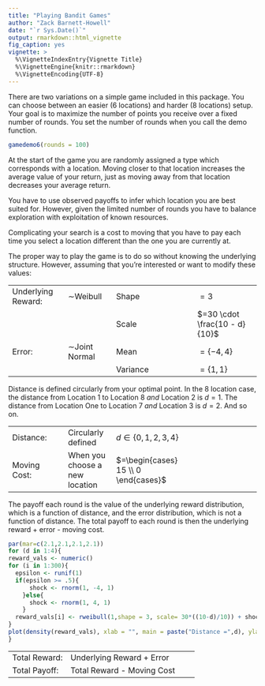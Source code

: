 ```yaml
---
title: "Playing Bandit Games"
author: "Zack Barnett-Howell"
date: "`r Sys.Date()`"
output: rmarkdown::html_vignette
fig_caption: yes
vignette: >
  %\VignetteIndexEntry{Vignette Title}
  %\VignetteEngine{knitr::rmarkdown}
  %\VignetteEncoding{UTF-8}
---
```


There are two variations on a simple game included in this package. You can choose between an easier (6 locations) and harder (8 locations) setup. Your goal is to maximize the number of points you receive over a fixed number of rounds. You set the number of rounds when you call the demo function.
```r
gamedemo6(rounds = 100)
```

At the start of the game you are randomly assigned a type which corresponds with a location. Moving closer to that location increases the average value of your return, just as moving away from that location decreases your average return.

You have to use observed payoffs to infer which location you are best suited for. However, given the limited number of rounds you have to balance exploration with exploitation of known resources.

Complicating your search is a cost to moving that you have to pay each time you select a location different than the one you are currently at.

The proper way to play the game is to do so without knowing the underlying structure. However, assuming that you're interested or want to modify these values:


|  |  |  |  |
|:------|:-----|:---------|:-------|
|Underlying Reward: |  $\sim$Weibull  | Shape   |   $=3$   |
|                   |                 | Scale   |   $=30 \cdot \frac{10 - d}{10}$  |
|Error:   | $\sim$Joint Normal        | Mean    | $= \lbrace -4,4 \rbrace$ |
|         |                           | Variance| $= \lbrace 1,1 \rbrace$  |

Distance is defined circularly from your optimal point. In the 8 location case, the distance from Location 1 to Location 8 *and* Location 2 is $d=1$. The distance from Location One to Location 7 *and* Location 3 is $d=2$. And so on.

|  |  |  |  |
|:------|:-----|:---------|:-------|
|Distance: | Circularly defined       | $d \in \lbrace 0,1,2,3,4 \rbrace$ |
| Moving Cost:         | When you choose a new location | $=\begin{cases} 15 \\ 0 \end{cases}$ | ||

The payoff each round is the value of the underlying reward distribution, which is a function of distance, and the error distribution, which is not a function of distance. The total payoff to each round is then the underlying reward + error - moving cost.

```r
par(mar=c(2.1,2.1,2.1,2.1))
for (d in 1:4){
reward_vals <- numeric()
for (i in 1:300){
  epsilon <- runif(1)
  if(epsilon >= .5){
      shock <- rnorm(1, -4, 1)
    }else{
      shock <- rnorm(1, 4, 1)
    }
  reward_vals[i] <- rweibull(1,shape = 3, scale= 30*((10-d)/10)) + shock  
}
plot(density(reward_vals), xlab = "", main = paste("Distance =",d), ylab = "")
}
```

|  |  |  |  |
|:------|:-----|:---------|:-------|
| Total Reward:       | Underlying Reward + Error |||
| Total Payoff:       | Total Reward - Moving Cost |||

